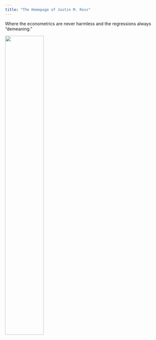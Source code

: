 ```yaml
---
title: "The Homepage of Justin M. Ross"
---
```


Where the econometrics are never harmless and the regressions always "demeaning."

<img src="ross.jpg" style="width:50%">